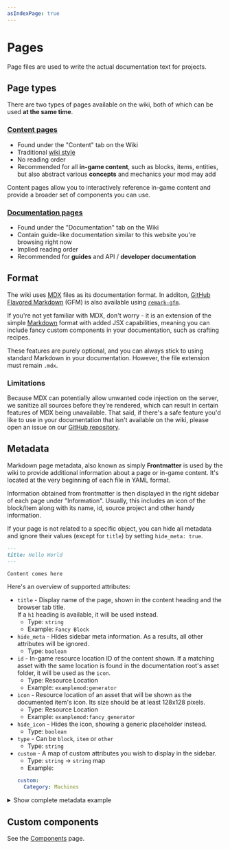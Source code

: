 ```yaml
---
asIndexPage: true
---
```


# Pages

Page files are used to write the actual documentation text for projects.

## Page types

There are two types of pages available on the wiki, both of which can be used **at the same time**.

### [Content pages](pages/content_pages)

- Found under the "Content" tab on the Wiki
- Traditional [wiki style](https://minecraft.wiki/w/Furnace)
- No reading order
- Recommended for all **in-game content**, such as blocks, items, entities, but also abstract various **concepts**
and mechanics your mod may add

Content pages allow you to interactively reference in-game content and provide a broader set of components you can use.

### [Documentation pages](pages/docs_pages)

- Found under the "Documentation" tab on the Wiki
- Contain guide-like documentation similar to this website you're browsing right now
- Implied reading order
- Recommended for **guides** and API / **developer documentation**

## Format

The wiki uses [MDX](https://mdxjs.com/) files as its documentation format. In additon, [GitHub Flavored Markdown](https://github.github.com/gfm/)
(GFM) is also available using [`remark-gfm`](https://github.com/remarkjs/remark-gfm).

If you're not yet familiar with MDX, don't worry - it is an extension of the simple [Markdown](https://www.markdownguide.org/)
format with added JSX capabilities, meaning you can include fancy custom components in your documentation,
such as crafting recipes.

These features are purely optional, and you can always stick to using standard Markdown in your documentation. However,
the file extension must remain `.mdx`.

### Limitations

Because MDX can potentially allow unwanted code injection on the server, we sanitize all sources before they're rendered,
which can result in certain features of MDX being unavailable. That said, if there's a safe feature you'd like to use in
your documentation that isn't available on the wiki, please open an issue on our
[GitHub repository](https://github.com/Sinytra/Wiki/issues).

## Metadata

Markdown page metadata, also known as simply **Frontmatter** is used by the wiki to provide additional information about
a page or in-game content. It's located at the very beginning of each file in YAML format.

Information obtained from frontmatter is then displayed in the right sidebar of each page under "Information".
Usually, this includes an icon of the block/item along with its name, id, source project and other handy information.

If your page is not related to a specific object, you can hide all metadata and ignore their values
(except for `title`) by setting `hide_meta: true`.

```markdown
---
title: Hello World
---

Content comes here
```

Here's an overview of supported attributes:

- `title` - Display name of the page, shown in the content heading and the browser tab title.<br/>
If a `h1` heading is available, it will be used instead.
  - Type: `string`
  - Example: `Fancy Block`
- `hide_meta` - Hides sidebar meta information. As a results, all other attributes will be ignored.
  - Type: `boolean`
- `id` - In-game resource location ID of the content shown. If a matching asset with the same location is found in the
documentation root's asset folder, it will be used as the `icon`.
  - Type: Resource Location
  - Example: `examplemod:generator`
- `icon` - Resource location of an asset that will be shown as the documented item's icon. Its size should be at least
128x128 pixels.
  - Type: Resource Location
  - Example: `examplemod:fancy_generator`
- `hide_icon` - Hides the icon, showing a generic placeholder instead.
  - Type: `boolean`
- `type` - Can be `block`, `item` or `other`
  - Type: `string`
- `custom` - A map of custom attributes you wish to display in the sidebar.
  - Type: `string` -> `string` map
  - Example:
  ```yaml
  custom:
    Category: Machines
  ```

<details>
    <summary>Show complete metadata example</summary>

    ```markdown
    ---
    title: Generator
    id: examplemod:generator
    icon: examplemod:fancy_generator
    type: block
    custom:
      Subcategory: Machines
    ---

    Content comes here
    ```
</details>

## Custom components

See the [Components](../components/overview) page.